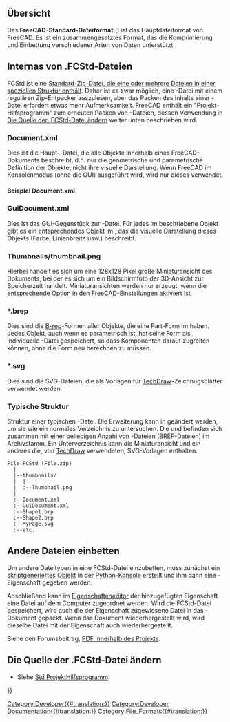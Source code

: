 <languages/>
{{TOCright}}

<span id="Overview"></span>
==Übersicht==

Das '''FreeCAD-Standard-Dateiformat''' ({{FileName|.FCStd}}) ist das Hauptdateiformat von FreeCAD. Es ist ein zusammengesetztes Format, das die Komprimierung und Einbettung verschiedener Arten von Daten unterstützt.

<span id="Internals_of_.FCStd_files"></span>
== Internas von .FCStd-Dateien ==

FCStd ist eine [[#Typische_Struktur|Standard-Zip-Datei, die eine oder mehrere Dateien in einer speziellen Struktur enthält]]. Daher ist es zwar möglich, eine {{FileName|.FCStd}}-Datei mit einem regulären Zip-Entpacker auszulesen, aber das Packen des Inhalts einer {{FileName|.FCStd}}-Datei erfordert etwas mehr Aufmerksamkeit. FreeCAD enthält ein "Projekt-Hilfsprogramm" zum erneuten Packen von {{FileName|.FCStd}}-Dateien, dessen Verwendung in [[#Die Quelle der .FCStd-Datei ändern|Die Quelle der .FCStd-Datei ändern]] weiter unten beschrieben wird.

===Document.xml===

Dies ist die Haupt-{{FileName|.xml}}-Datei, die alle Objekte innerhalb eines FreeCAD-Dokuments beschreibt, d.h. nur die geometrische und parametrische Definition der Objekte, nicht ihre visuelle Darstellung. Wenn FreeCAD im Konsolenmodus (ohne die GUI) ausgeführt wird, wird nur dieses {{FileName|Dokument.xml}} verwendet.

<span id="Example_Document.xml"></span>
==== Beispiel Document.xml====

{{Code|lang=xml|code=
 <?xml version='1.0' encoding='utf-8'?>
 <!--
 FreeCAD Document, see http://free-cad.sourceforge.net for more informations...
 -->
 <Document SchemaVersion="4">
    <Properties Count="9">
       <Property name="Comment" type="App::PropertyString">
          <String value=""/>
       </Property>
       <Property name="Company" type="App::PropertyString">
          <String value=""/>
       </Property>
       <Property name="CreatedBy" type="App::PropertyString">
          <String value=""/>
       </Property>
       <Property name="CreationDate" type="App::PropertyString">
          <String value="Fri Jan 29 15:14:38 2010 "/>
       </Property>
       <Property name="FileName" type="App::PropertyString">
          <String value="/tmp/test.FCStd"/>
       </Property>
       <Property name="Id" type="App::PropertyString">
          <String value="201b746f-a1ed-4297-bf3d-65d5ec11abe0"/>
       </Property>
       <Property name="Label" type="App::PropertyString">
          <String value="names"/>
       </Property>
       <Property name="LastModifiedBy" type="App::PropertyString">
          <String value=""/>
       </Property>
       <Property name="LastModifiedDate" type="App::PropertyString">
          <String value="Fri Jan 29 15:15:21 2010 "/>
       </Property>
    </Properties>
    <Objects Count="2">
       <Object type="Mesh::Cube" name="Cube" />
       <Object type="Part::Box" name="Box" />
    </Objects>
    <ObjectData Count="2">
       <Object name="Cube">
          <Properties Count="7">
             <Property name="Height" type="App::PropertyFloatConstraint">
                <Float value="10"/>
             </Property>
             <Property name="Label" type="App::PropertyString">
                <String value="Cube"/>
             </Property>
             <Property name="Length" type="App::PropertyFloatConstraint">
                <Float value="10"/>
             </Property>
             <Property name="Mesh" type="Mesh::PropertyMeshKernel">
                <Mesh file="MeshKernel.bms"/>
             </Property>
             <Property name="Placement" type="App::PropertyPlacement">
                <PropertyPlacement Px="0" Py="0" Pz="0" Q0="0" Q1="0" Q2="0" Q3="1"/>
             </Property>
             <Property name="Pos" type="App::PropertyPlacementLink">
                <Link value=""/>
             </Property>
             <Property name="Width" type="App::PropertyFloatConstraint">
                <Float value="10"/>
             </Property>
          </Properties>
       </Object>
       <Object name="Box">
          <Properties Count="7">
             <Property name="Height" type="App::PropertyLength">
                <Float value="10"/>
             </Property>
             <Property name="Label" type="App::PropertyString">
                <String value="Box2"/>
             </Property>
             <Property name="Length" type="App::PropertyLength">
                <Float value="10"/>
             </Property>
             <Property name="Placement" type="App::PropertyPlacement">
                <PropertyPlacement Px="0" Py="0" Pz="0" Q0="0" Q1="0" Q2="0" Q3="1"/>
             </Property>
             <Property name="Pos" type="App::PropertyPlacementLink">
                <Link value=""/>
             </Property>
             <Property name="Shape" type="Part::PropertyPartShape">
                <Part file="PartShape.brp2"/>
             </Property>
             <Property name="Width" type="App::PropertyLength">
                <Float value="10"/>
             </Property>
          </Properties>
       </Object>
    </ObjectData>
 </Document>
}}

===GuiDocument.xml===

Dies ist das GUI-Gegenstück zur {{FileName|Document.xml}}-Datei. Für jedes im {{FileName|Document.xml}} beschriebene Objekt gibt es ein entsprechendes Objekt im {{FileName|GuiDocument.xml}}, das die visuelle Darstellung dieses Objekts (Farbe, Linienbreite usw.) beschreibt.

===Thumbnails/thumbnail.png===

Hierbei handelt es sich um eine 128x128 Pixel große Miniaturansicht des Dokuments, bei der es sich um ein Bildschirmfoto der 3D-Ansicht zur Speicherzeit handelt. Miniaturansichten werden nur erzeugt, wenn die entsprechende Option in den FreeCAD-Einstellungen aktiviert ist.

===*.brep===

Dies sind die [[wikipedia:Boundary representation|B-rep]]-Formen aller Objekte, die eine Part-Form im {{FileName|Document.xml}} haben. Jedes Objekt, auch wenn es parametrisch ist, hat seine Form als individuelle {{FileName|.brep}}-Datei gespeichert, so dass Komponenten darauf zugreifen können, ohne die Form neu berechnen zu müssen.

===*.svg===

Dies sind die SVG-Dateien, die als Vorlagen für [[TechDraw_Workbench/de|TechDraw]]-Zeichnugsblätter verwendet werden.

<span id="Typical_structure"></span>
===Typische Struktur===

Struktur einer typischen {{FileName|.FCStd}}-Datei. Die Erweiterung kann in {{FileName|.zip}} geändert werden, um sie wie ein normales Verzeichnis zu untersuchen. Die {{FileName|Dokument.xml}} und {{FileName|GuiDocument.xml}} befinden sich zusammen mit einer beliebigen Anzahl von {{FileName|.brp}}-Dateien  (BREP-Dateien) im Archivstamm. Ein Unterverzeichnis kann die Miniaturansicht und ein anderes die, von [[TechDraw_Workbench/de|TechDraw]] verwendeten, SVG-Vorlagen enthalten.

<!--DO NOT remove the <pre> </pre> tags. These are used to display the text exactly like this.-->
<pre>
File.FCStd (File.zip)
  |
  |--thumbnails/
  |  |
  |  :--Thumbnail.png
  |
  :--Document.xml
  :--GuiDocument.xml
  :--Shape1.brp
  :--Shape2.brp
  :--MyPage.svg
  :--etc.
</pre>

<span id="Embedding_other_files"></span>
==Andere Dateien einbetten==

Um andere Dateitypen in eine FCStd-Datei einzubetten, muss zunächst ein [[Scripted_objects/de|skriptgeneriertes Objekt]] in der [[Python_console/de|Python-Konsole]] erstellt und ihm dann eine {{incode|App::PropertyFileIncluded}}-Eigenschaft gegeben werden.

Anschließend kann im [[Property_editor/de|Eigenschafteneditor]] der hinzugefügten Eigenschaft eine Datei auf dem Computer zugeordnet werden. Wird die FCStd-Datei gespeichert, wird auch die der Eigenschaft {{PropertyData|PropertyFileIncluded}} zugewiesene Datei in das {{incode|.FCStd}}-Dokument gepackt. Wenn das Dokument wiederhergestellt wird, wird dieselbe Datei mit der Eigenschaft {{PropertyData|PropertyFileIncluded}} auch wiederhergestellt.

{{Code|code=
custom_obj = App.ActiveDocument.addObject("App::FeaturePython", "CustomObject")
custom_obj.addProperty("App::PropertyFileIncluded", "AttachedFile")
}}

Siehe den Forumsbeitrag, [https://forum.freecad.org/viewtopic.php?t=38201 PDF innerhalb des Projekts].

<span id="Change_the_source_of_the_file_.FCStd"></span>
==Die Quelle der .FCStd-Datei ändern==

* Siehe [[Std_ProjectUtil/de|Std ProjektHilfsprogramm]].


{{Userdocnavi{{#translation:}}}}
[[Category:Developer{{#translation:}}]]
[[Category:Developer Documentation{{#translation:}}]]
[[Category:File_Formats{{#translation:}}]]
{{clear}}